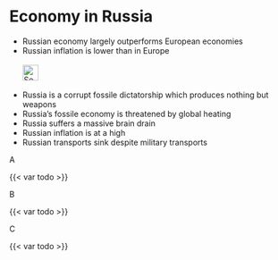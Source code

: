 # Economy in Russia {#sec-economy-russia}

::: {.callout-caution title="Myth"}
- Russian economy largely outperforms European economies
- Russian inflation is lower than in Europe 
[<br></br>![Search for topic in EUvsDisinfo](../all_common_img/EUvsDisinfo_400x240.jpg){height=2em}](https://euvsdisinfo.eu/disinformation-cases/?text=(economy%7Cinflation)%20russia&sort=relevance)
:::

::: {.callout-tip title="Truth"}
- Russia is a corrupt fossile dictatorship which produces nothing but weapons
- Russia's fossile economy is threatened by global heating
- Russia suffers a massive brain drain
- Russian inflation is at a high
- Russian transports sink despite military transports
:::

A

{{< var todo >}}


B

{{< var todo >}}


C

{{< var todo >}}


